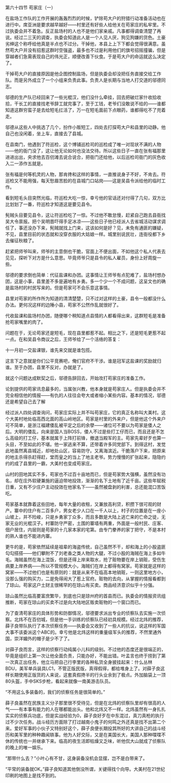 

第六十四节 苟家庄（一）

在盐场工作队的工作开展的轰轰烈烈的时候，铲除苟大户的狩猎行动准备活动也在进行中。席亚洲是要求越早越好――村里还有好些人给他关在苟家庄的私牢里。不过执委会并不着急。反正盐场村的人也不是他们家亲戚。凡事都得调查清楚了再说。经过二三天的调查，执委会知道此人是一个人见人厌，狗见狗嫌的货色。土豪劣绅这个称呼给他真是半点也不过分。干掉他，本县上上下下都会觉得很满意。虽然苟大户并没有招惹这群时空强盗，最多也不过是利用他们的旗号招摇撞骗，但是穿越者们急需表现自己的伟光正，顺便改善下伙食。于是苟大户的命运就这么决定了。

干掉苟大户的直接原因是他企图控制盐场，但是执委会却没把任务直接交给工作队。而是另外成立了一个小组来负责此事。负责人是长期与当地人打交道的邬德同志。

邬德的生产队已经回来了一些光棍汉，他们没什么牵挂，回去把破烂家什收拾收拾，干长工的直接找老爷辞工就完事了，至于工钱，老爷们没敢说不给的――谁都知道这群穷蛮子是去给短毛扛活了，万一在短毛面前下点眼药，谁都得吃不了兜着走。

邬德从这些人中挑选了几个，扮作小贩短工，四处去打探苟大户和县里的动静。他自己也没闲着，坐上车，直接去了县城。

在县南门，他遇到了符巡检，这个博铺巡检司的巡检成了唯一对现状不满的人物――他的衙门没了，这让他无论如何也没法交待。所以这些日子一直在张有福那里进进出出，央求他去百仞滩去说合说合，把衙门还给他，以后巡检司衙门的灰色收入二一添作五就是。

张有福是何等机灵的人物，那肯搀和这样的事情，一直推说身子不好，不肯去。符巡检又不能用强，每天愁眉苦脸的在县城门口站岗――这是吴县令派给他的临时工作。

看到短毛头目突然光临，符巡检大吃一惊，幸亏他的官话还对付得了几句，双方比比划划了一番，符巡检才知道这是要见县令。

髡贼头目要见县令，这让符巡检吃了一惊。不过他不敢怠慢，赶紧自己跑去县衙找吴大令禀报。把个吴明晋吓得手足冰凉――这些日子他已经派人去省城活动谋求调任了，事还没办下来，髡贼就找上门来，这该如何是好？见，未免有通匪的嫌疑，不见，县里目前的状态就和没穿衣服的大姑娘一样。城里别说民壮，连衙役都下乡去催征秋粮了。

赶紧把师爷叫来，师爷的主意倒也干脆，官面上不便出面，不如他这个私人代表去见见，探听下对方是什么意思。毕竟师爷只是县令的私人雇员，身份上好周旋一些。

邬德的要求倒也简单：代征盐课和办团。这事情让王师爷有点犯难了，盐场村想办团，这是小事，县里差不多是遍地有乡勇。多一个少一个不成问题，这呈文也的确是盐场村的村民写来的。但是苟家可不会乐意这事情。

县里对苟家的所作所为知道的清清楚楚，只不过对这样的土豪，县令一般都没什么办法。更何况这样的边陲小县，苟家不公然作乱就很好了。

代收盐课和盐场村办团，随便哪个稍知道点县情的人都看得出来，这群短毛是准备抢苟家嘴里的肉了。

问题在于，无论苟家还是短毛，现在县里都惹不起。相比之下，还是短毛更惹不起一点。在和吴县令商议之后，王师爷给了一个活络的答复：

十一月初一交盐课银，谁先来交就是谁包揽。

这言下之意就是你们公平竞赛吧，俺们官府不干涉。谁是冠军这盐课的奖励就归谁。至于办团，县里不反对，办就是了。

就这个问题达成默契之后，邬德告辞回去，开始攻打苟家庄的准备工作。

论到提供的苟家讯息最多的，当属张兴教，他本身就是苟家庄人。但是执委会并不完全相信他的情报――有仇的人往往会夸大或者缩小某些内容。基本的情况，邬德还是希望自己去了解

经过派人四处调查询问，苟家庄实际上并不叫苟家庄，它的真正名称叫大美村。这个大美村地处临高西北面的高山岭地区。苟家是村里的外来户，但是他这个外来户可不简单，是浙江福建倭乱被平定之后的余孽――诸位可不要以为苟家是倭人之后。大明的倭乱，向来是国人当BOSS，倭人不过是些打工仔而已，而且还是不怎么高级的打工仔，基本就属于上阵打前锋，撤退当殿军的主。苟家先辈好歹也算一头目，不至如此的不堪。他一家逃来不算，还带着许多同党部下。到得这村，发觉此地虽然离县城近，却地处山区，容易防守。又离海滨近。干脆落户下来，把原来的地主杀得杀赶得赶，堂而皇之的当上了地主老爷。势力慢慢的扩张起来，隐隐约约的成了县里的一霸，大美村也变成苟家庄。

山村的田地其实不多，苟家也不过百十亩地而已，但是苟家势大强横，虽然没有功名，却在庄外软硬兼施的逼迫带地投效，渐渐的名下土地有了近千亩。这些年赋税日重，又有不少庄户主动投效在他家名下――虽然被盘剥的利害，总还能混口苦饭吃。

苟家基本就靠着这些田地，每年大量的收租，又兼放高利贷，积攒下很可观的财产。寨中的住户有二百多户，男女老少人口在一千人以上，村子的位置是在一座小山坡上，并不险峻，只是乡勇家丁众多，而且多数是大陆上逃亡来的亡命之徒，无家无业的光棍汉子。村寨防守严密，土围的寨墙有两重，外面是一般村民、庄客、佃户居住，内层则是苟家的十几家本家的宅第。由专门豢养的家丁把守，不是本村的熟人谁也不能进内寨。

更牛的是，苟家依然延续是祖辈的海盗传统，自己虽然不干，却和海上的小股盗匪勾勾搭搭――他们攀附不了刘老香之类人物的大腿，不过小股的海贼在海上多如牛毛。海贼虽然在海上混饭，但是还得上岸来取水，抢了赃物要在岸上销赃，受伤生病要上岸养病――所以不管规模大小，海贼们在岸上都得有窝家。苟家就是这样的窝家――不过他们也是有原则的：就是从来不在临高本地销赃，一则这里地方小，没那么强的购买力，二是免得闹大了惹上官府。赃物的去向，从掌握的情报看都到了琼山。苟家这户土财主很稀罕的在琼山有买卖。商品经济意识似乎十分强。

琼山虽然比临高要富庶繁华，到底也只是琼州府的首县而已。执委会的情报资讯组推断，苟家在琼山的买卖不过是向大陆地区贩卖赃物的一个窗口而已。

为了查清苟家庄的具体形势和防御情况，邬德要求派出专业的侦察队去实施一次侦察。北炜不在百仞城，但是他一手训练的侦察队已经初具规模。经过北炜的推荐，薛子良带队执行了本次侦察任务――执委会又收到了一些人的抗议，说这样的军国大事不该委派这个ABC的。幸亏他是北炜这样的重量级军头的推荐，不然里通外国，崇洋媚外的帽子是少不了了。

对薛子良而言，这样的侦察行动纯属小儿科的级别。不过他的态度还是很端正的，毕竟是组织上第一次让他全面负责，只能办好，不能出错。叶孟言也终于捞到了第一次真正出任务，他立马把自己行李里的各种私货全身披挂起来：什么丛林BDU，美军单兵装具LC1，不管正版民版，真得假得，都给堆身上了。对薛子良这样长期使用正版货的人来说，这套真假搀半的行头业余到了极点。外加脑袋上一顶80头盔，手中SKS步枪，看起来就像一南美游击队员。

“不用这么多装备的，我们的侦察任务是很简单的。”

薛子良虽然在民族主义分子那里很不受待见，但是在北炜的侦察队里却有很高的人气――有本事有能力的人在哪都能出头。他和北炜又不一样。北炜虽然有一身扎扎实实的侦察兵功底，但是实战经验为0，薛子良好歹在中东混过，真刀真枪的执行过不少次任务。战斗经历方面除了打过越南小鬼子的何鸣之外还真是找不出第二个来。爱好军事的小伙子又特别好这个，薛子良便长期投其所好的大讲自己的战斗经历和美军里的种种趣闻轶事。他为人好交际，又是在美国长大，美国人那种喋喋不休的传统也一并继承下来。临高的夜生活即枯燥又乏味，听他侃大山就成了侦察队的晚上的唯一娱乐。

“那带什么去？”小叶心有不甘，这身装备没机会显摆，岂不是白带来了。

“平常的装备就OK。”薛子良知道其他倒没所谓，关键得找个向导。大美村在21世纪印刷的地图上是找不到的。


